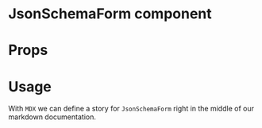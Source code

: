 
<Meta title="MDX|JsonSchemaForm" component={JsonSchemaForm} />

# JsonSchemaForm component

<Description of={JsonSchemaForm} />

# Props

<Props of={JsonSchemaForm} />

# Usage

With `MDX` we can define a story for `JsonSchemaForm` right in the middle of our
markdown documentation.

<Preview>
  <Story name="with initial value">
    <JsonSchemaForm formData={data} />
  </Story>
</Preview>
